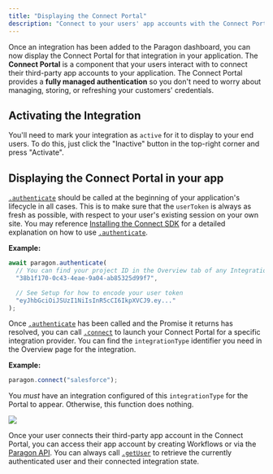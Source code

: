 ```yaml
---
title: "Displaying the Connect Portal"
description: "Connect to your users' app accounts with the Connect Portal"
---
```


Once an integration has been added to the Paragon dashboard, you can now display the Connect Portal for that integration in your application. The **Connect Portal** is a component that your users interact with to connect their third-party app accounts to your application. The Connect Portal provides a **fully managed authentication** so you don't need to worry about managing, storing, or refreshing your customers' credentials.

## Activating the Integration

You'll need to mark your integration as `active` for it to display to your end users. To do this, just click the "Inactive" button in the top-right corner and press "Activate".

## Displaying the Connect Portal in your app

[`.authenticate`](/api/api-reference#authenticate-projectid-string-usertoken-string) should be called at the beginning of your application's lifecycle in all cases. This is to make sure that the `userToken` is always as fresh as possible, with respect to your user's existing session on your own site. You may reference [Installing the Connect SDK](/getting-started/installing-the-connect-sdk#setup) for a detailed explanation on how to use [`.authenticate`](/api/api-reference#authenticate-projectid-string-usertoken-string).

**Example:**

```js
await paragon.authenticate(
  // You can find your project ID in the Overview tab of any Integration
  "38b1f170-0c43-4eae-9a04-ab85325d99f7",

  // See Setup for how to encode your user token
  "eyJhbGciOiJSUzI1NiIsInR5cCI6IkpXVCJ9.ey..."
);
```

Once [`.authenticate`](/api/api-reference#authenticate-projectid-string-usertoken-string) has been called and the Promise it returns has resolved, you can call [`.connect`](/api/api-reference#connect-integrationtype-string) to launch your Connect Portal for a specific integration provider. You can find the `integrationType` identifier you need in the Overview page for the integration.

**Example:**

```js
paragon.connect("salesforce");
```

You *must* have an integration configured of this `integrationType` for the Portal to appear. Otherwise, this function does nothing.

![](/images/assets/Adding%20developer%20credentials%20to%20a%20Salesforce%20application%20in%20Paragon%20Connect.png)

Once your user connects their third-party app account in the Connect Portal, you can access their app account by creating Workflows or via the [Paragon API](/api/making-api-requests). You can always call [`.getUser`](/api/api-reference#getuser-paragonuser) to retrieve the currently authenticated user and their connected integration state.